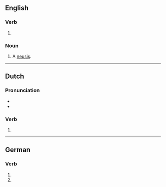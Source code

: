 ==English==

===Verb===
{{head|en|verb form}}

# {{present participle of|verge|lang=en|nocat=1}}

===Noun===
{{en-noun}}

# {{lb|en|geometry}} A [[neusis]].

----

==Dutch==

===Pronunciation===
* {{audio|Nl-verging.ogg|Audio|lang=nl}}
* {{rhymes|ɪŋ|lang=nl}}

===Verb===
{{head|nl|verb form}}

# {{nl-verb form of|n=sg|t=past|m=ind|vergaan}}

----

==German==

===Verb===
{{head|de|verb form}}

# {{de-verb form of|vergehen|1|s|v}}
# {{de-verb form of|vergehen|3|s|v}}